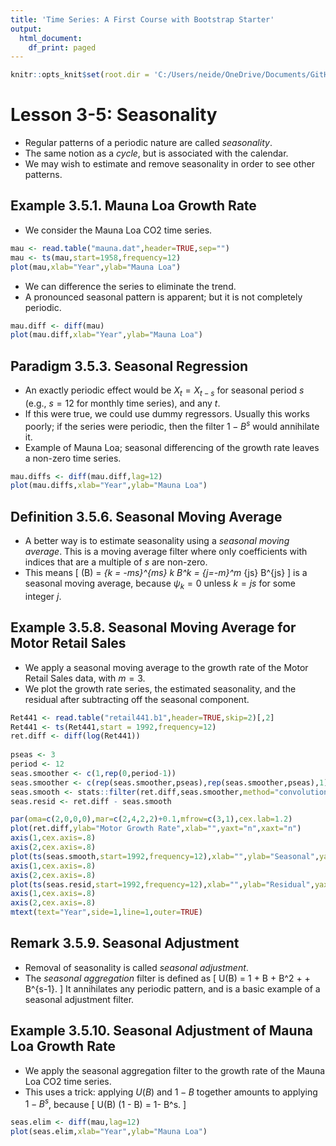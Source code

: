 ```yaml
---
title: 'Time Series: A First Course with Bootstrap Starter'
output:
  html_document:
    df_print: paged
---
```


```r
knitr::opts_knit$set(root.dir = 'C:/Users/neide/OneDrive/Documents/GitHub/BEwebinar/Data')
```

# Lesson 3-5: Seasonality

- Regular patterns of a periodic nature are called *seasonality*. 
- The same notion as a *cycle*, but is associated with the calendar.
- We may wish to estimate and remove seasonality in order to see other patterns.

## Example 3.5.1. Mauna Loa Growth Rate

- We consider the Mauna Loa CO2 time series.

```r
mau <- read.table("mauna.dat",header=TRUE,sep="")
mau <- ts(mau,start=1958,frequency=12)
plot(mau,xlab="Year",ylab="Mauna Loa")
```

- We can difference the series to eliminate the trend.
- A pronounced seasonal pattern is apparent; but it is not completely periodic.

```r
mau.diff <- diff(mau)
plot(mau.diff,xlab="Year",ylab="Mauna Loa")
```

## Paradigm 3.5.3. Seasonal Regression

- An exactly periodic effect would be $X_t = X_{t-s}$ for seasonal period $s$ (e.g., $s=12$ for monthly time series), and any $t$.
- If this were true, we could use dummy regressors. Usually this works poorly; if the series were periodic, then the filter $1 - B^s$ would annihilate it.
- Example of Mauna Loa; seasonal differencing of the growth rate leaves a non-zero time series.

```r
mau.diffs <- diff(mau.diff,lag=12)
plot(mau.diffs,xlab="Year",ylab="Mauna Loa")
```

## Definition 3.5.6. Seasonal Moving Average

- A better way is to estimate seasonality using a *seasonal moving average*. This is a moving average filter where only coefficients with indices that are a multiple of $s$ are non-zero.
- This means 
\[
   \Psi (B) = \sum_{k = -ms}^{ms} \psi_k B^k
    = \sum_{j=-m}^m \psi_{js} B^{js}
\]
 is a seasonal moving average, because $\psi_k = 0$ unless $k = js$ for some integer $j$.
 
## Example 3.5.8. Seasonal Moving Average for Motor Retail Sales

- We apply a seasonal moving average to the growth rate of the Motor Retail Sales data, with $m=3$.
- We plot the growth rate series, the estimated seasonality, and the residual after subtracting off the seasonal component. 

```r
Ret441 <- read.table("retail441.b1",header=TRUE,skip=2)[,2]
Ret441 <- ts(Ret441,start = 1992,frequency=12)
ret.diff <- diff(log(Ret441))
 
pseas <- 3
period <- 12
seas.smoother <- c(1,rep(0,period-1))
seas.smoother <- c(rep(seas.smoother,pseas),rep(seas.smoother,pseas),1)/(2*pseas+1)
seas.smooth <- stats::filter(ret.diff,seas.smoother,method="convolution")
seas.resid <- ret.diff - seas.smooth

par(oma=c(2,0,0,0),mar=c(2,4,2,2)+0.1,mfrow=c(3,1),cex.lab=1.2)
plot(ret.diff,ylab="Motor Growth Rate",xlab="",yaxt="n",xaxt="n")
axis(1,cex.axis=.8)
axis(2,cex.axis=.8)
plot(ts(seas.smooth,start=1992,frequency=12),xlab="",ylab="Seasonal",yaxt="n",xaxt="n")
axis(1,cex.axis=.8)
axis(2,cex.axis=.8)
plot(ts(seas.resid,start=1992,frequency=12),xlab="",ylab="Residual",yaxt="n",xaxt="n")
axis(1,cex.axis=.8)
axis(2,cex.axis=.8)
mtext(text="Year",side=1,line=1,outer=TRUE)
```


## Remark 3.5.9. Seasonal Adjustment

- Removal of seasonality is called *seasonal adjustment*.
- The *seasonal aggregation* filter is defined as
\[
  U(B) = 1 + B +  B^2 + \ldots + B^{s-1}.
\]
 It annihilates any periodic pattern, and is a basic example of a seasonal adjustment filter.
 
## Example 3.5.10. Seasonal Adjustment of Mauna Loa Growth Rate

- We apply the seasonal aggregation filter to the growth rate of the Mauna Loa CO2 time series.
- This uses a trick: applying $U(B)$ and $1-B$ together amounts to applying $1-B^s$, because
\[
  U(B) (1 - B) = 1- B^s.
\]

```r
seas.elim <- diff(mau,lag=12)
plot(seas.elim,xlab="Year",ylab="Mauna Loa")
```


